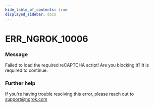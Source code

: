 ```yaml
---
hide_table_of_contents: true
displayed_sidebar: docs
---
```



# ERR_NGROK_10006

### Message

Failed to load the required reCAPTCHA script! Are you blocking it? It is required to continue.

<ErrorDetails error="err_ngrok_10006" />

### Further help

If you're having trouble resolving this error, please reach out to [support@ngrok.com](mailto:support@ngrok.com?subject=Help%20with%20ERR_NGROK_10006)
